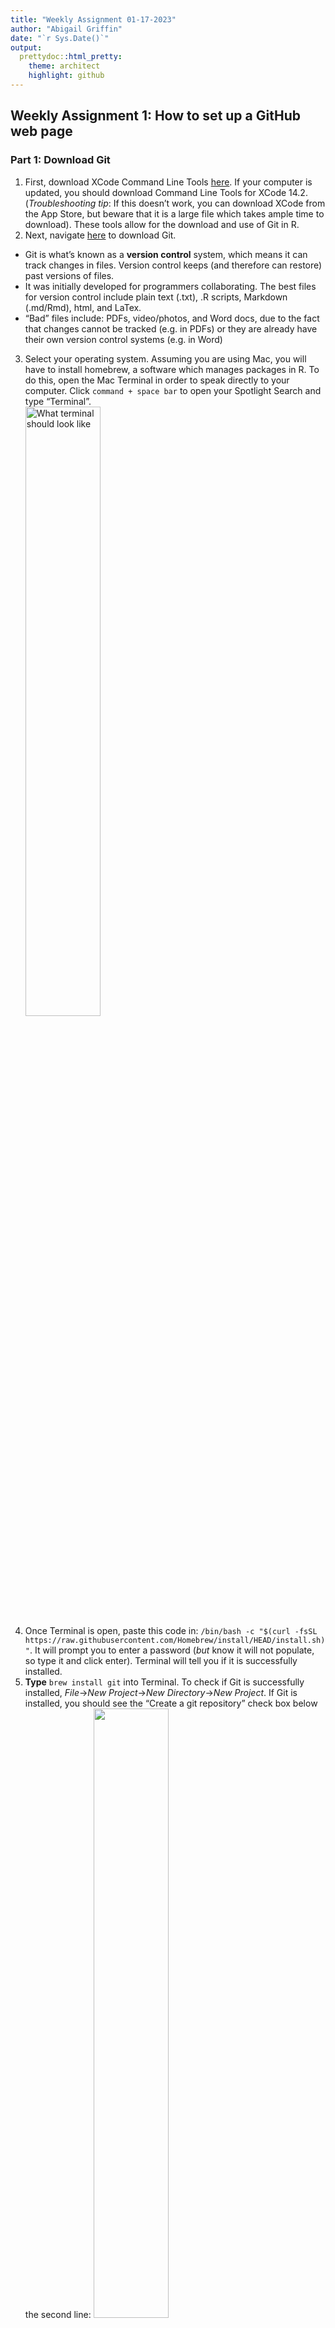 ```yaml
---
title: "Weekly Assignment 01-17-2023"
author: "Abigail Griffin"
date: "`r Sys.Date()`"
output:
  prettydoc::html_pretty:
    theme: architect
    highlight: github
---
```

## Weekly Assignment 1: How to set up a GitHub web page    
### Part 1: Download Git   
1. First, download XCode Command Line Tools [here](https://developer.apple.com/download/all/). If your computer is updated, you should download Command Line Tools for XCode 14.2. (*Troubleshooting tip*: If this doesn't work, you can download XCode from the App Store, but beware that it is a large file which takes ample time to download). These tools allow for the download and use of Git in R.   
2. Next, navigate [here](https://git-scm.com/downloads) to download Git.
  + Git is what's known as a **version control** system, which means it can track changes in files. Version control keeps (and therefore can restore) past versions of files.
  + It was initially developed for programmers collaborating. The best files for version control include plain text (.txt), .R scripts, Markdown (.md/Rmd), html, and LaTex.
  + "Bad" files include: PDFs, video/photos, and Word docs, due to the fact that changes cannot be tracked (e.g. in PDFs) or they are already have their own version control systems (e.g. in Word)      
3. Select your operating system. Assuming you are using Mac, you will have to install homebrew, a software which manages packages in R. To do this, open the Mac Terminal in order to speak directly to your computer. Click `command + space bar` to open your Spotlight Search and type "Terminal".   
![What terminal should look like](images/pt1step3.png){width=50%}    
3. Once Terminal is open, paste this code in: `/bin/bash -c "$(curl -fsSL https://raw.githubusercontent.com/Homebrew/install/HEAD/install.sh)"`. It will prompt you to enter a password (*but* know it will not populate, so type it and click enter). Terminal will tell you if it is successfully installed.  
4. **Type** `brew install git` into Terminal. To check if Git is successfully installed, *File*->*New Project*->*New Directory*->*New Project*. If Git is installed, you should see the "Create a git repository" check box below the second line:
![](images/pt1step4.png){width=50%}    
   + *Troubleshooting tip*: if homebrew says it is installed but Git is not working, you may have to enter three commands into Terminal, as explained [here](https://www.youtube.com/watch?v=SOjSNB7F2m4))   
5. Name your directory and create it as a subdirectory of /Users/yourusername/Desktop. Don't forget to select "create a git repository"!
  + This directory is the location on your computer where files will be placed default.   

### Part 2: Create a GitHub repository  
1. **GitHub** is a free remote website used for public storage of projects. First, **go to github.com** and click **"Sign Up"** in the upper right hand corner. Follow the steps to create an account. Then, **sign in** using your login credentials.    
2. Once signed into your GitHub account, click the **plus icon** next to your profile icon, again in the upper right corner.  
3. Now that we have our account, we can create our repository, which will contain all of your project files and each files' change history. On the dropdown menu, select **"New repository"**. Our goal here is to link RStudio to GitHub.   
![](images/pt2step3.png){width=50%}   
4. You can **name** your repository "TrialRepo". Add something like "This is a trial repo as I learn how to use GitHub" to the **Description**. Make the repo **public**, select **"Add a README file"**, leave **gitignore: none**, and **add a MIT License** (this license ensures that no one can monetize your repo).   
![](images/pt2step4.png){width=50%}    
5. Click on your **profile picture** in the upper right corner to view a dropdown menu, then **select Settings**->**< > Developer Settings** (the last option in the left panel) ->**Personal Access Tokens**-> **Tokens (classic)** -> **Generate new (classic)** -> add a **Note** (what this token is for): e.g. BIOL1007A -> add **Custom Expiration Date** of 12/31/23 -> check **repo** -> **Create Repository**. Copy your PAT and save it in a safe place or email it to yourself.    
![](images/pt2step51.png){width=50%}     
![](images/pt2step5.png){width=50%}    
6. Navigate to your repo and click **< > Code**, then copy the HTTPS.  
![](images/pt2step6.png){width=35%}  
7. **File**->**New project**->**Version control**->**Git**->**Paste** the HTTPS into Clone Git Repository on RStudio. The project directory name must be the same as your repo name (so put "TrialRepo"). Place it on your desktop and **Create Project**.   
![](images/pt2step7.png){width=40%}   

### Part 3: Create an index file
1. Now we'll create an index file which is how GitHub recognizes a file as a homepage. On RStudio, **click the icon** in the upper left corner that looks like a document with a green plus over it:    
![](images/pt3step1.png){width=25%}  
2. **Select RMarkdown**-> **Title: "My Test Web Page"**.  
3. **Save** index.rmd in Trial Repo folder.   
4. **Knit** this page to HTML to render and preview the homepage of your webpage!   

### Part 4: Upload your webpage to Git  
1. In your Rstudio console, **type** `git status`. This will tell you if you're up to date with what is on GitHub. We want to make sure that what we see on our local repository is what we see on Git.  
2. Next, **type** `git add -A` to add all the changes to Git.  
3. **Enter** `git status` again.  
4. To **commit changes**, type `git commit -am 'create index file'`. Note that in "-am", a stands for "all" and m for "message". You can add any note describing what you did between the ''.  
5. Finally, **push to GitHub** to get this off just your local computer: `git push`. If it asks for a password, put in your PAT.  
(**Troubleshooting tip**: install a credentials package in the Console: 1. *Enter* `install.packages"credentials"` 2. **Then** `credentials: :set_github_pat("PUT PAT HERE")`).  

### Part 5: Make it a webpage  
1. **Navigate**  to **Settings** on your GitHub repository. Go to **Pages** on the left side column -> **Branch: main** -> **Save**.  
![](images/pt4step1.png){width=50%}   
![](images/pt4step2.png){width=50%}   
2. After a couple minutes, **test** if your webpage is live by searching yourusername.github.io/RepoName (e.g. abbygriffin4.github.io/TrialRepo). **CONGRATULATIONS! You have now created your GitHub web page in RStudio!!**   
![](https://media.giphy.com/media/DhstvI3zZ598Nb1rFf/giphy-downsized-large.gif)     